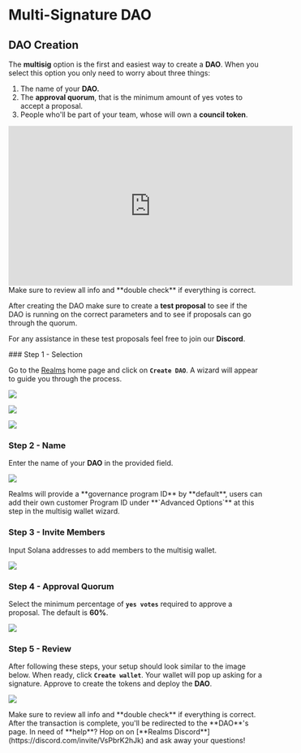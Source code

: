 
# Multi-Signature DAO

## DAO Creation

The **multisig** option is the first and easiest way to create a **DAO**. When you select this option you only need to worry about three things:

1. The name of your **DAO.**
2. The **approval quorum**, that is the minimum amount of yes votes to accept a proposal.
3. People who'll be part of your team, whose will own a **council token**.

<Callout type="info" emoji="▶️">
<iframe width="560" height="315" src="https://www.youtube.com/embed/JKcjDgfyWXk?si=sLA0iBZn7Krlki17" title="YouTube video player" frameborder="0" allow="accelerometer; autoplay; clipboard-write; encrypted-media; gyroscope; picture-in-picture; web-share" allowFullScreen="allowFullScreen"></iframe>
</Callout>

<Callout type="warning" emoji="⚠️">
Make sure to review all info and **double check** if everything is correct.

After creating the DAO make sure to create a **test proposal** to see if the DAO is running on the correct parameters and to see if proposals can go through the quorum.

For any assistance in these test proposals feel free to join our **Discord**.
</Callout>

<Steps>
### Step 1 - Selection

Go to the [Realms](https://app.realms.today/realms) home page and click on **`Create DAO`**. A wizard will appear to guide you through the process​.

![](../../source/createadao/multisigdao_step1.png)

![](../../source/createadao/multisigdao_step2.png)

![](../../source/createadao/multisigdao_step3.png)

### Step 2 - Name

Enter the name of your **DAO** in the provided field​.

![](../../source/createadao/multisigdao_step4.png)

<Callout type="info" emoji="ℹ️">
Realms will provide a **governance program ID** by **default**, users can add their own customer Program ID under **`Advanced Options`** at this step in the multisig wallet wizard.
</Callout>

### Step 3 - Invite Members

Input Solana addresses to add members to the multisig wallet​.

![](../../source/createadao/multisigdao_step5.png)

### Step 4 - Approval Quorum

Select the minimum percentage of **`yes votes`** required to approve a proposal. The default is **60%**.

![](../../source/createadao/multisigdao_step6.png)

### Step 5 - Review

After following these steps, your setup should look similar to the image below. When ready, click **`Create wallet`**. Your wallet will pop up asking for a signature. Approve to create the tokens and deploy the **DAO**​.

![](../../source/createadao/multisigdao_step7.png)
</Steps>

<Callout type="warning" emoji="⚠️">
Make sure to review all info and **double check** if everything is correct.
</Callout>

<Callout type="info" emoji="ℹ️">
After the transaction is complete, you'll be redirected to the **DAO**'s page.
</Callout>

<Callout type="default" emoji="👉">
In need of **help**? Hop on on [**Realms Discord**](https://discord.com/invite/VsPbrK2hJk) and ask away your questions!
</Callout>